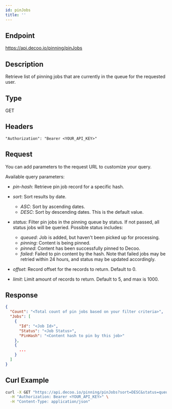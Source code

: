 ```yaml
---
id: pinJobs
title: ''
---
```


## Endpoint
https://api.decoo.io/pinning/pinJobs

## Description
Retrieve list of pinning jobs that are currently in the queue for the requested user.

## Type
GET

## Headers
```
"Authorization": "Bearer <YOUR_API_KEY>"
```

## Request

You can add parameters to the request URL to customize your query.

Available query parameters:
- *pin-hash*: Retrieve pin job record for a specific hash.
- *sort*: Sort results by date.
  - *ASC*: Sort by ascending dates.
  - *DESC*: Sort by descending dates. This is the default value.
- *status*: Filter pin jobs in the pinning queue by status. If not passed, all status jobs will be queried. Possible status includes:
  - *queued*: Job is added, but haven't been picked up for processing.
  - *pinning*: Content is being pinned.
  - *pinned*: Content has been successfully pinned to Decoo.
  - *failed*: Failed to pin content by the hash. Note that failed jobs may be retried within 24 hours, and status may be updated accordingly.

- *offset*: Record offset for the records to return. Default to 0.
- *limit*: Limit amount of records to return. Default to 5, and max is 1000.


## Response
```json
{
  "Count": "<Total count of pin jobs based on your filter criteria>",
  "Jobs": [
    {
      "Id": "<Job Id>",
      "Status": "<Job Status>",
      "PinHash": "<Content hash to pin by this job>"
    },
    {
      ...
    }
  ]
}
```

## Curl Example
```sh
curl -X GET "https://api.decoo.io/pinning/pinJobs?sort=DESC&status=queued&offset=0&limit=10" \
  -H "Authorization: Bearer <YOUR_API_KEY>" \
  -H "Content-Type: application/json"
```
